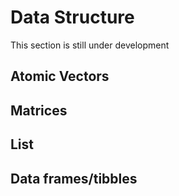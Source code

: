 # Data Structure {#sec-data-structures}

:::{.callout-caution appearance=minimal}
This section is still under development
:::

## Atomic Vectors
## Matrices
## List
## Data frames/tibbles

